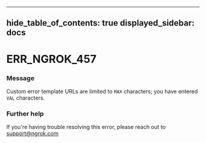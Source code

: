 

---
hide_table_of_contents: true
displayed_sidebar: docs
---


# ERR_NGROK_457

### Message
Custom error template URLs are limited to `MAX` characters; you have entered `VAL` characters.

<ErrorDetails error="err_ngrok_457" />



### Further help
If you're having trouble resolving this error, please reach out to [support@ngrok.com](mailto:support@ngrok.com?subject=Help%20with%20ERR_NGROK_457)

